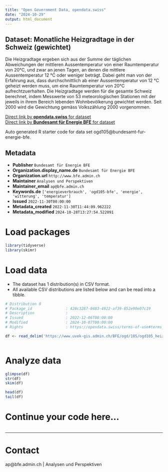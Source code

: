 ```yaml
---
title: "Open Government Data, opendata.swiss"
date: "2024-10-29"
output: html_document
---
```


## Dataset: Monatliche Heizgradtage in der Schweiz (gewichtet)

Die Heizgradtage ergeben sich aus der Summe der täglichen Abweichungen der mittleren Aussentemperatur von einer Raumtemperatur von 20°C, und zwar an jenen Tagen, an denen die mittlere Aussentemperatur 12 °C oder weniger beträgt. Dabei geht man von der Erfahrung aus, dass durchschnittlich ab einer Aussentemperatur von 12 °C geheizt werden muss, um eine Raumtemperatur von 20°C aufrechtzuerhalten. Die Heizgradtage werden für die gesamte Schweiz berechnet, indem Messwerte von 53 meteorologischen Stationen mit der jeweils in ihrem Bereich lebenden Wohnbevölkerung gewichtet werden. Seit 2000 wird die Gewichtung gemäss Volkszählung 2000 vorgenommen.

[Direct link by **opendata.swiss** for dataset](https://opendata.swiss/de/dataset/monatliche-heizgradtage-in-der-schweiz-gewichtet)<br>
[Direct link by **Bundesamt für Energie BFE** for dataset](https://www.bfe.admin.ch/bfe/de/home/versorgung/statistik-und-geodaten/energiestatistiken/gesamtenergiestatistik.html/)

Auto generated R starter code for data set ogd105@bundesamt-fur-energie-bfe.

## Metadata

- **Publisher** `Bundesamt für Energie BFE`
- **Organization.display_name.de** `Bundesamt für Energie BFE`
- **Organization.url** `http://www.bfe.admin.ch`
- **Maintainer** `Analysen und Perspektiven`
- **Maintainer_email** `ap@bfe.admin.ch`
- **Keywords.de** `['energieverbrauch', 'ogd105-bfe', 'energie', 'witterung', 'temperatur']`
- **Issued** `2022-11-30T00:00:00`
- **Metadata_created** `2022-11-30T11:44:09.962222`
- **Metadata_modified** `2024-10-28T13:27:54.522091`


# Load packages

```r

library(tidyverse)
library(skimr)

```

# Load data

-   The dataset has 1 distribution(s) in CSV format.
-   All available CSV distributions are listed below and can be read into a tibble.

```r

# Distribution 0
# Package_id               : 428c3287-0403-4922-af39-852e90e07c19
# Description              : 
# Issued                   : 2022-12-06T00:00:00
# Modified                 : 2024-10-07T00:00:00
# Rights                   : https://opendata.swiss/terms-of-use#terms_by

df <- read_delim('https://www.uvek-gis.admin.ch/BFE/ogd/105/ogd105_heizgradtage.csv')



```

# Analyze data

```r

glimpse(df)
str(df)
skim(df)

head(df)
tail(df)

```

# Continue your code here...

```r

```

------------------------------------------------------------------------

# Contact

ap@bfe.admin.ch | Analysen und Perspektiven
